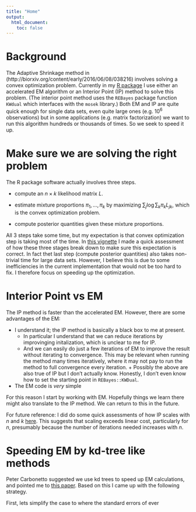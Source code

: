 ```yaml
---
title: "Home"
output:
  html_document:
    toc: false
---
```



# Background

The Adaptive Shrinkage method in (http://biorxiv.org/content/early/2016/06/08/038216)
involves solving a convex optimization problem. Currently in my
[R package](http://github.com/stephens999/ashr) I use either an accelerated EM algorithm or an Interior Point (IP) method to solve this problem. (The interior point method uses the `REBayes` package function `KWdual` which interfaces with the `mosek` library.) Both EM and IP are quite quick enough for single data sets, even quite large ones (e.g. $10^6$ observations) but in some applications (e.g. matrix factorization) we want to run this algorithm hundreds or thousands of times. So we seek to speed it up.

# Make sure we are solving the right problem

The R package software actually involves three steps. 

  - compute an $n \times k$ likelihood matrix $L$.

  - estimate mixture proportions $\pi_1,\dots,\pi_k$ by maximizing $\sum_j \log \sum_k \pi_k L_{jk}$, which is the convex optimization problem.

  - compute posterior quantities given these mixture proportions.

All 3 steps take some time, but my expectation is that convex optimization step is taking most of the time. In [this vignette](ash_stages.html) I made a quick assessment of how these three stages break down to make sure this expectation is correct. 
In fact thet last step (compute posterior quantities) also takes non-trivial time for large data sets. However, I believe this is due to some inefficiencies in the current implementation that would not be too hard to fix. I therefore focus on speeding up
the optimization.

# Interior Point vs EM

The IP method is faster than the accelerated EM. However, there
are some advantages of the EM: 

  - I understand it; the IP method is basically a black box to me at present.
      + In particular I understand that we can reduce iterations by improvinging initalization, which is unclear to me for IP.
      + And we can easily do just a few iterations of EM to improve the result without iterating to convergence. This may be relevant when running the method many times iteratively, where it may not pay to run the method to full convergence every iteration.       + Possibly the above are also true of IP but I don't actually know. Honestly, I don't even know how to set the starting point in `REBayes::KWDual`.
  
  - The EM code is *very* simple
  
For this reason I start by working with EM. Hopefully things we learn there might
also translate to the IP method. We can return to this in the future.

For future reference: I did do some quick assessments of how IP scales with $n$ and $k$ [here](mixIP-scaling-nk.html). This suggests that scaling exceeds linear cost, particularly for $n$, presumably because the number of iterations needed increases with $n$.
  
# Speeding EM by kd-tree like methods

Peter Carbonetto suggested we use kd trees to speed up EM calculations, and
pointed me to [this paper](http://www.cs.cmu.edu/~psand). Based on this I came
up with the following strategy.

First, lets simplify the case to where the standard errors of ever







